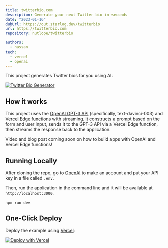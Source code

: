 ```yaml
---
title: twitterbio.com
description: Generate your next Twitter bio in seconds
date: "2023-01-16"
dubUrl: https://out.starlog.dev/twitterbio
url: https://twitterbio.com
repository: nutlope/twitterbio

authors:
  - hassan
tech:
  - vercel
  - openai
---
```



This project generates Twitter bios for you using AI.

[![Twitter Bio Generator](./public/screenshot.png)](https://www.twitterbio.com)

## How it works

This project uses the [OpenAI GPT-3 API](https://openai.com/api/) (specifically, text-davinci-003) and [Vercel Edge functions](https://vercel.com/features/edge-functions) with streaming. It constructs a prompt based on the form and user input, sends it to the GPT-3 API via a Vercel Edge function, then streams the response back to the application.

Video and blog post coming soon on how to build apps with OpenAI and Vercel Edge functions!

## Running Locally

After cloning the repo, go to [OpenAI](https://beta.openai.com/account/api-keys) to make an account and put your API key in a file called `.env`.

Then, run the application in the command line and it will be available at `http://localhost:3000`.

```bash
npm run dev
```

## One-Click Deploy

Deploy the example using [Vercel](https://vercel.com?utm_source=github&utm_medium=readme&utm_campaign=vercel-examples):

[![Deploy with Vercel](https://vercel.com/button)](https://vercel.com/new/clone?repository-url=https://github.com/Nutlope/twitterbio&env=OPENAI_API_KEY&project-name=twitter-bio-generator&repo-name=twitterbio)